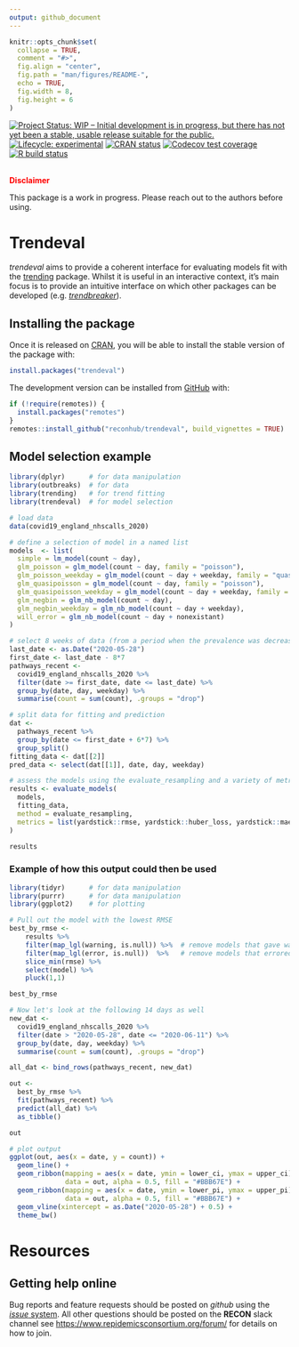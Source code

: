 ```yaml
---
output: github_document
---
```


<!-- README.md is generated from README.Rmd. Please edit that file -->

```r
knitr::opts_chunk$set(
  collapse = TRUE,
  comment = "#>",
  fig.align = "center",
  fig.path = "man/figures/README-",
  echo = TRUE,
  fig.width = 8,
  fig.height = 6
)

```

<!-- badges: start -->
[![Project Status: WIP – Initial development is in progress, but there has not yet been a stable, usable release suitable for the public.](https://www.repostatus.org/badges/latest/wip.svg)](https://www.repostatus.org/#wip)
[![Lifecycle: experimental](https://img.shields.io/badge/lifecycle-experimental-orange.svg)](https://www.tidyverse.org/lifecycle/#experimental)
[![CRAN status](https://www.r-pkg.org/badges/version/trendeval)](https://CRAN.R-project.org/package=trendeval)
[![Codecov test coverage](https://codecov.io/gh/reconhub/trendeval/branch/master/graph/badge.svg)](https://codecov.io/gh/reconhub/trendeval?branch=master)
[![R build status](https://github.com/reconhub/trendeval/workflows/R-CMD-check/badge.svg)](https://github.com/reconhub/trendeval/actions)
<!-- badges: end -->

<br>
**<span style="color: red;">Disclaimer</span>**

This package is a work in progress. Please reach out to the
authors before using.

# Trendeval

*trendeval* aims to provide a coherent interface for evaluating models fit with
the [trending](https://github.com/reconhub/trending) package. Whilst it
is useful in an interactive context, it's main focus is to provide an intuitive
interface on which other packages can be developed 
(e.g. [*trendbreaker*](https://github.com/reconhub/trendbreaker)).

## Installing the package

Once it is released on [CRAN](https://CRAN.R-project.org), you will be able to
install the stable version of the package with:

```r
install.packages("trendeval")
```

The development version can be installed from [GitHub](https://github.com/) with:

```r
if (!require(remotes)) {
  install.packages("remotes")
}
remotes::install_github("reconhub/trendeval", build_vignettes = TRUE)
```

## Model selection example
```r
library(dplyr)      # for data manipulation
library(outbreaks)  # for data
library(trending)   # for trend fitting
library(trendeval)  # for model selection

# load data
data(covid19_england_nhscalls_2020)

# define a selection of model in a named list
models  <- list(
  simple = lm_model(count ~ day),
  glm_poisson = glm_model(count ~ day, family = "poisson"),
  glm_poisson_weekday = glm_model(count ~ day + weekday, family = "quasipoisson"),
  glm_quasipoisson = glm_model(count ~ day, family = "poisson"),
  glm_quasipoisson_weekday = glm_model(count ~ day + weekday, family = "quasipoisson"),
  glm_negbin = glm_nb_model(count ~ day),
  glm_negbin_weekday = glm_nb_model(count ~ day + weekday),
  will_error = glm_nb_model(count ~ day + nonexistant)
)

# select 8 weeks of data (from a period when the prevalence was decreasing)
last_date <- as.Date("2020-05-28")
first_date <- last_date - 8*7
pathways_recent <-
  covid19_england_nhscalls_2020 %>%
  filter(date >= first_date, date <= last_date) %>%
  group_by(date, day, weekday) %>%
  summarise(count = sum(count), .groups = "drop")

# split data for fitting and prediction
dat <-
  pathways_recent %>%
  group_by(date <= first_date + 6*7) %>%
  group_split()
fitting_data <- dat[[2]]
pred_data <- select(dat[[1]], date, day, weekday)

# assess the models using the evaluate_resampling and a variety of metrics
results <- evaluate_models(
  models,
  fitting_data, 
  method = evaluate_resampling,
  metrics = list(yardstick::rmse, yardstick::huber_loss, yardstick::mae)
)

results
```

### Example of how this output could then be used
```r
library(tidyr)      # for data manipulation
library(purrr)      # for data manipulation
library(ggplot2)    # for plotting

# Pull out the model with the lowest RMSE
best_by_rmse <- 
    results %>% 
    filter(map_lgl(warning, is.null)) %>%  # remove models that gave warnings
    filter(map_lgl(error, is.null))  %>%   # remove models that errored
    slice_min(rmse) %>% 
    select(model) %>% 
    pluck(1,1)

best_by_rmse

# Now let's look at the following 14 days as well
new_dat <-
  covid19_england_nhscalls_2020 %>% 
  filter(date > "2020-05-28", date <= "2020-06-11") %>% 
  group_by(date, day, weekday) %>%
  summarise(count = sum(count), .groups = "drop")

all_dat <- bind_rows(pathways_recent, new_dat)

out <- 
  best_by_rmse %>%  
  fit(pathways_recent) %>% 
  predict(all_dat) %>%  
  as_tibble()

out

# plot output
ggplot(out, aes(x = date, y = count)) +
  geom_line() +
  geom_ribbon(mapping = aes(x = date, ymin = lower_ci, ymax = upper_ci),
              data = out, alpha = 0.5, fill = "#BBB67E") +
  geom_ribbon(mapping = aes(x = date, ymin = lower_pi, ymax = upper_pi),
              data = out, alpha = 0.5, fill = "#BBB67E") +
  geom_vline(xintercept = as.Date("2020-05-28") + 0.5) +
  theme_bw()
```

# Resources

## Getting help online

Bug reports and feature requests should be posted on *github* using the 
[*issue* system](https://github.com/reconhub/trendeval/issues). All other
questions should be posted on the **RECON** slack channel see
<https://www.repidemicsconsortium.org/forum/> for details on how to join.
  
